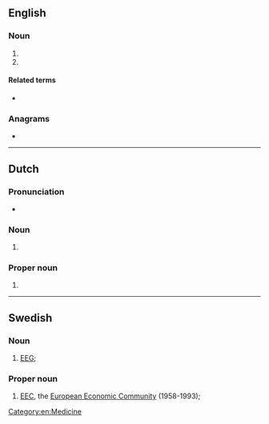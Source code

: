 {{also|eeg}}
==English==

===Noun===
{{en-noun}}

# {{initialism of|electroencephalogram|lang=en}}
# {{initialism of|electroencephalograph|lang=en}}

====Related terms====
* {{l|en|electroencephalography}}

===Anagrams===
* {{anagrams|en|a=eeg|Gee|gee}}

[[Category:en:Medicine]]

----

==Dutch==
{{wikipedia|lang=nl}}

===Pronunciation===
* {{audio|Nl-EEG.ogg|Audio|lang=nl}}

===Noun===
{{head|nl|noun}}
# {{initialism of|[[elektro-encefalogram]]|lang=nl}}

===Proper noun===
{{en-proper noun}}

# {{initialism of|lang=nl|[[Europese]] [[economische|Economische]] [[gemeenschap|Gemeenschap]]}}

----

==Swedish==

===Noun===
{{head|sv|noun}}

# [[#English|EEG]]; {{abbreviation of|elektroencefalogram|lang=sv}}

===Proper noun===
{{head|sv|proper noun}}

# [[EEC]], the [[European Economic Community]] (1958-1993); {{abbreviation of|Europeiska ekonomiska gemenskapen|lang=sv}}